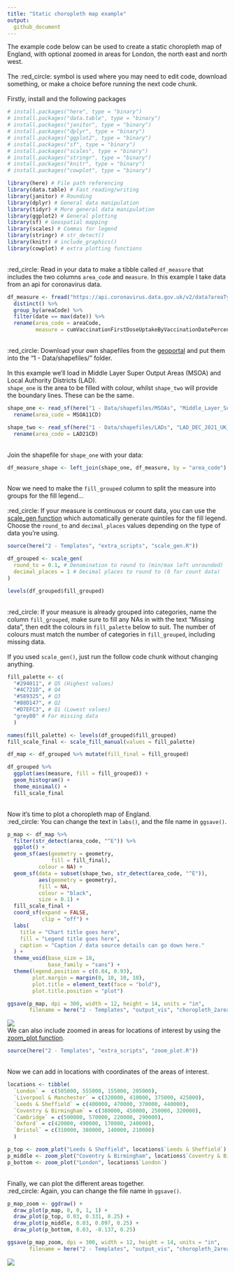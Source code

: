 ```yaml
---
title: "Static choropleth map example"
output:
  github_document
---
```

The example code below can be used to create a static choropleth map of England, with optional zoomed in areas for London, the north east and north west.
\
\
The :red_circle: symbol is used where you may need to edit code, download something, or make a choice before running the next code chunk.
\
\
Firstly, install and the following packages
```r
# install.packages("here", type = "binary")
# install.packages("data.table", type = "binary")
# install.packages("janitor", type = "binary")
# install.packages("dplyr", type = "binary")
# install.packages("ggplot2", type = "binary")
# install.packages("sf", type = "binary")
# install.packages("scales", type = "binary")
# install.packages("stringr", type = "binary")
# install.packages("knitr", type = "binary")
# install.packages("cowplot", type = "binary")

library(here) # File path referencing
library(data.table) # Fast reading/writing
library(janitor) # Rounding
library(dplyr) # General data manipulation
library(tidyr) # More general data manipulation
library(ggplot2) # General plotting
library(sf) # Geospatial mapping
library(scales) # Commas for legend
library(stringr) # str_detect()
library(knitr) # include_graphics()
library(cowplot) # extra plotting functions
```
\
:red_circle: Read in your data to make a tibble called `df_measure` that includes the two columns `area_code` and `measure`. In this example I take data from an api for coronavirus data.
```r
df_measure <- fread("https://api.coronavirus.data.gov.uk/v2/data?areaType=msoa&metric=cumVaccinationFirstDoseUptakeByVaccinationDatePercentage&format=csv") %>% 
  distinct() %>% 
  group_by(areaCode) %>% 
  filter(date == max(date)) %>% 
  rename(area_code = areaCode,
         measure = cumVaccinationFirstDoseUptakeByVaccinationDatePercentage)
```
\
:red_circle: Download your own shapefiles from the [geoportal](https://geoportal.statistics.gov.uk/) and put them into the "1 - Data/shapefiles/" folder.
\
\
In this example we'll load in Middle Layer Super Output Areas (MSOA) and Local Authority Districts (LAD).
\
`shape_one` is the area to be filled with colour, whilst `shape_two` will provide the boundary lines. These can be the same.
```r
shape_one <- read_sf(here("1 - Data/shapefiles/MSOAs", "Middle_Layer_Super_Output_Areas__December_2011__Boundaries_Full_Clipped__BFC__EW_V3.shp")) %>% 
  rename(area_code = MSOA11CD)

shape_two <- read_sf(here("1 - Data/shapefiles/LADs", "LAD_DEC_2021_UK_BFC.shp")) %>% 
  rename(area_code = LAD21CD)
```
\
Join the shapefile for `shape_one` with your data:
```r
df_measure_shape <- left_join(shape_one, df_measure, by = "area_code")
```
\
Now we need to make the `fill_grouped` column to split the measure into groups for the fill legend...
\
\
:red_circle: If your measure is continuous or count data, you can use the [scale_gen function](https://github.com/DataS-DHSC/geospatial-vis-templates/tree/master/2%20-%20Templates/extra_scripts/scale_gen.R) which automatically generate quintiles for the fill legend. Choose the `round_to` and `decimal_places` values depending on the type of data you're using.
```r
source(here("2 - Templates", "extra_scripts", "scale_gen.R"))

df_grouped <- scale_gen(
  round_to = 0.1, # Denomination to round to (min/max left unrounded)
  decimal_places = 1 # Decimal places to round to (0 for count data)
)

levels(df_grouped$fill_grouped)
```
\
:red_circle: If your measure is already grouped into categories, name the column `fill_grouped`, make sure to fill any NAs in with the text "Missing data", then edit the colours in `fill_palette` below to suit. The number of colours must match the number of categories in `fill_grouped`, including missing data.
\
\
If you used `scale_gen()`, just run the follow code chunk without changing anything.
```r
fill_palette <- c(
  "#294011", # Q5 (Highest values)
  "#4C721D", # Q4
  "#589325", # Q3
  "#88D147", # Q2
  "#D7EFC3", # Q1 (Lowest values)
  "grey80" # For missing data
  )

names(fill_palette) <- levels(df_grouped$fill_grouped)
fill_scale_final <- scale_fill_manual(values = fill_palette)

df_map <- df_grouped %>% mutate(fill_final = fill_grouped)

df_grouped %>% 
  ggplot(aes(measure, fill = fill_grouped)) + 
  geom_histogram() + 
  theme_minimal() + 
  fill_scale_final
```
\
Now it's time to plot a choropleth map of England.
\
:red_circle: You can change the text in `labs()`, and the file name in `ggsave()`.
```r
p_map <- df_map %>%
  filter(str_detect(area_code, "^E")) %>%
  ggplot() +
  geom_sf(aes(geometry = geometry,
              fill = fill_final),
          colour = NA) +
  geom_sf(data = subset(shape_two, str_detect(area_code, "^E")),
          aes(geometry = geometry),
          fill = NA,
          colour = "black",
          size = 0.1) +
  fill_scale_final +
  coord_sf(expand = FALSE,
           clip = "off") +
  labs(
    title = "Chart title goes here",
    fill = "Legend title goes here",
    caption = "Caption / data source details can go down here."
  ) +
  theme_void(base_size = 18,
             base_family = "sans") +
  theme(legend.position = c(0.84, 0.93),
        plot.margin = margin(0, 10, 10, 10),
        plot.title = element_text(face = "bold"),
        plot.title.position = "plot")

ggsave(p_map, dpi = 300, width = 12, height = 14, units = "in",
       filename = here("2 - Templates", "output_vis", "choropleth_2area.jpeg"))
```

![](output_vis/choropleth_2area.jpeg)
\
We can also include zoomed in areas for locations of interest by using the [zoom_plot function](https://github.com/DataS-DHSC/geospatial-vis-templates/tree/master/2%20-%20Templates/extra_scripts/scale_gen.R).
```r
source(here("2 - Templates", "extra_scripts", "zoom_plot.R"))
```
\
Now we can add in locations with coordinates of the areas of interest.
```r
locations <- tibble(
  `London` =  c(505000, 555000, 155000, 205000),
  `Liverpool & Manchester` = c(320000, 410000, 375000, 425000),
  `Leeds & Sheffield` = c(400000, 470000, 370000, 440000),
  `Coventry & Birmingham` = c(380000, 450000, 250000, 320000),
  `Cambridge` = c(500000, 570000, 220000, 290000),
  `Oxford` = c(420000, 490000, 170000, 240000),
  `Bristol` = c(310000, 380000, 140000, 210000)
  )

p_top <- zoom_plot("Leeds & Sheffield", locations$`Leeds & Sheffield`)
p_middle <- zoom_plot("Coventry & Birmingham", locations$`Coventry & Birmingham`)
p_bottom <- zoom_plot("London", locations$`London`)
```
\
Finally, we can plot the different areas together.
\
:red_circle: Again, you can change the file name in `ggsave()`.
```r
p_map_zoom <- ggdraw() + 
  draw_plot(p_map, 0, 0, 1, 1) + 
  draw_plot(p_top, 0.03, 0.331, 0.25) + 
  draw_plot(p_middle, 0.03, 0.097, 0.25) + 
  draw_plot(p_bottom, 0.03, -0.137, 0.25)

ggsave(p_map_zoom, dpi = 300, width = 12, height = 14, units = "in",
       filename = here("2 - Templates", "output_vis", "choropleth_2area_zoom.jpeg"))
```

![](output_vis/choropleth_2area_zoom.jpeg)